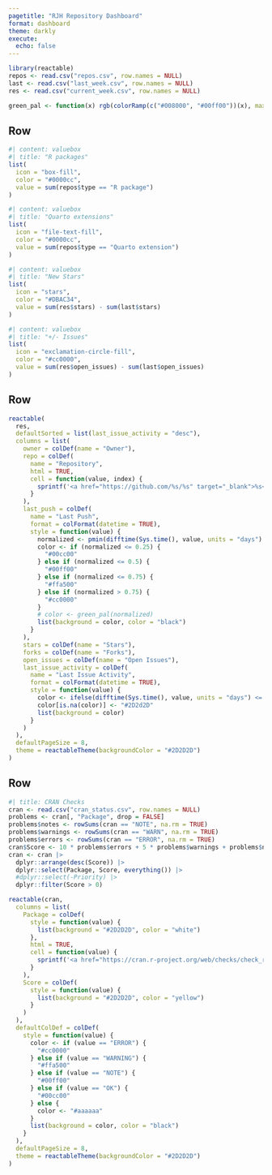 ```yaml
---
pagetitle: "RJH Repository Dashboard"
format: dashboard
theme: darkly
execute:
  echo: false
---
```


```r
library(reactable)
repos <- read.csv("repos.csv", row.names = NULL)
last <- read.csv("last_week.csv", row.names = NULL)
res <- read.csv("current_week.csv", row.names = NULL)

green_pal <- function(x) rgb(colorRamp(c("#008000", "#00ff00"))(x), maxColorValue = 255)
```

## Row

```r
#| content: valuebox
#| title: "R packages"
list(
  icon = "box-fill",
  color = "#0000cc",
  value = sum(repos$type == "R package")
)
```

```r
#| content: valuebox
#| title: "Quarto extensions"
list(
  icon = "file-text-fill",
  color = "#0000cc",
  value = sum(repos$type == "Quarto extension")
)
```

```r
#| content: valuebox
#| title: "New Stars"
list(
  icon = "stars",
  color = "#DBAC34",
  value = sum(res$stars) - sum(last$stars)
)
```

```r
#| content: valuebox
#| title: "+/- Issues"
list(
  icon = "exclamation-circle-fill",
  color = "#cc0000",
  value = sum(res$open_issues) - sum(last$open_issues)
)
```

## Row

```r
reactable(
  res,
  defaultSorted = list(last_issue_activity = "desc"),
  columns = list(
    owner = colDef(name = "Owner"),
    repo = colDef(
      name = "Repository",
      html = TRUE,
      cell = function(value, index) {
        sprintf('<a href="https://github.com/%s/%s" target="_blank">%s</a>', res$owner[index], value, value)
      }
    ),
    last_push = colDef(
      name = "Last Push",
      format = colFormat(datetime = TRUE),
      style = function(value) {
        normalized <- pmin(difftime(Sys.time(), value, units = "days") / 365, 1)
        color <- if (normalized <= 0.25) {
          "#00cc00"
        } else if (normalized <= 0.5) {
          "#00ff00"
        } else if (normalized <= 0.75) {
          "#ffa500"
        } else if (normalized > 0.75) {
          "#cc0000"
        }
        # color <- green_pal(normalized)
        list(background = color, color = "black")
      }
    ),
    stars = colDef(name = "Stars"),
    forks = colDef(name = "Forks"),
    open_issues = colDef(name = "Open Issues"),
    last_issue_activity = colDef(
      name = "Last Issue Activity",
      format = colFormat(datetime = TRUE),
      style = function(value) {
        color <- ifelse(difftime(Sys.time(), value, units = "days") <= 7, "#cc0000", "#2D2D2D")
        color[is.na(color)] <- "#2D2d2D"
        list(background = color)
      }
    )
  ),
  defaultPageSize = 8,
  theme = reactableTheme(backgroundColor = "#2D2D2D")
)
```

## Row

```r
#| title: CRAN Checks
cran <- read.csv("cran_status.csv", row.names = NULL)
problems <- cran[, "Package", drop = FALSE]
problems$notes <- rowSums(cran == "NOTE", na.rm = TRUE)
problems$warnings <- rowSums(cran == "WARN", na.rm = TRUE)
problems$errors <- rowSums(cran == "ERROR", na.rm = TRUE)
cran$Score <- 10 * problems$errors + 5 * problems$warnings + problems$notes
cran <- cran |>
  dplyr::arrange(desc(Score)) |>
  dplyr::select(Package, Score, everything()) |>
  #dplyr::select(-Priority) |>
  dplyr::filter(Score > 0)

reactable(cran,
  columns = list(
    Package = colDef(
      style = function(value) {
        list(background = "#2D2D2D", color = "white")
      },
      html = TRUE,
      cell = function(value) {
        sprintf('<a href="https://cran.r-project.org/web/checks/check_results_%s.html" target="_blank">%s</a>', value, value)
      }
    ),
    Score = colDef(
      style = function(value) {
        list(background = "#2D2D2D", color = "yellow")
      }
    )
  ),
  defaultColDef = colDef(
    style = function(value) {
      color <- if (value == "ERROR") {
        "#cc0000"
      } else if (value == "WARNING") {
        "#ffa500"
      } else if (value == "NOTE") {
        "#00ff00"
      } else if (value == "OK") {
        "#00cc00"
      } else {
        color <- "#aaaaaa"
      }
      list(background = color, color = "black")
    }
  ),
  defaultPageSize = 8,
  theme = reactableTheme(backgroundColor = "#2D2D2D")
)
```
